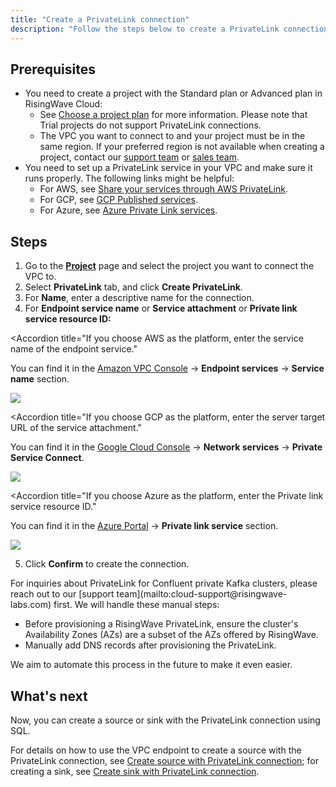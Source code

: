 ```yaml
---
title: "Create a PrivateLink connection"
description: "Follow the steps below to create a PrivateLink connection between RisingWave Cloud and your VPC."
---
```


## Prerequisites

* You need to create a project with the Standard plan or Advanced plan in RisingWave Cloud:
   * See [Choose a project plan](/cloud/choose-a-project-plan/) for more information. Please note that Trial projects do not support PrivateLink connections.
   * The VPC you want to connect to and your project must be in the same region. If your preferred region is not available when creating a project, contact our [support team](mailto:cloud-support@risingwave-labs.com) or [sales team](mailto:sales@risingwave-labs.com).
* You need to set up a PrivateLink service in your VPC and make sure it runs properly. The following links might be helpful:
   * For AWS, see [Share your services through AWS PrivateLink](https://docs.aws.amazon.com/vpc/latest/privatelink/privatelink-share-your-services.html).
   * For GCP, see [GCP Published services](https://cloud.google.com/vpc/docs/about-vpc-hosted-services).
   * For Azure, see [Azure Private Link services](https://learn.microsoft.com/en-us/azure/private-link/private-link-service-overview).

## Steps

1. Go to the [**Project**](https://cloud.risingwave.com/project/home/) page and select the project you want to connect the VPC to.
2. Select **PrivateLink** tab, and click **Create PrivateLink**.
3. For **Name**, enter a descriptive name for the connection.
4. For **Endpoint service name** or **Service attachment** or **Private link service resource ID:**

<Accordion
   title="If you choose AWS as the platform, enter the service name of the endpoint service."
>
  You can find it in the [Amazon VPC Console](https://console.aws.amazon.com/vpc/) → **Endpoint services** → **Service name** section.
  <Frame>
  <img src="/images/cloud/create-a-connection/aws-endpoint-service-name.png"/>
</Frame>
</Accordion>

<Accordion
   title="If you choose GCP as the platform, enter the server target URL of the service attachment."
>
You can find it in the [Google Cloud Console](https://console.cloud.google.com/) → **Network services** → **Private Service Connect**.
  <Frame>
  <img src="/images/cloud/create-a-connection/gcp-service-attachment.png"/>
</Frame>
</Accordion>

<Accordion
   title="If you choose Azure as the platform, enter the Private link service resource ID."
>
You can find it in the [Azure Portal](https://portal.azure.com/) → **Private link service** section.
<Frame>
  <img src="/images/cloud/create-a-connection/azure-resource-id.png"/>
</Frame>

</Accordion>

5. Click **Confirm** to create the connection.

<Tip>
For inquiries about PrivateLink for Confluent private Kafka clusters, please reach out to our [support team](mailto:cloud-support@risingwave-labs.com) first. We will handle these manual steps:

* Before provisioning a RisingWave PrivateLink, ensure the cluster's Availability Zones (AZs) are a subset of the AZs offered by RisingWave.
* Manually add DNS records after provisioning the PrivateLink.

We aim to automate this process in the future to make it even easier.
</Tip>

## What's next

Now, you can create a source or sink with the PrivateLink connection using SQL.

For details on how to use the VPC endpoint to create a source with the PrivateLink connection, see [Create source with PrivateLink connection](/docs/current/ingest-from-kafka/#create-source-with-privatelink-connection); for creating a sink, see [Create sink with PrivateLink connection](/integrations/destinations/apache-kafka#create-sink-with-privatelink-connection).
